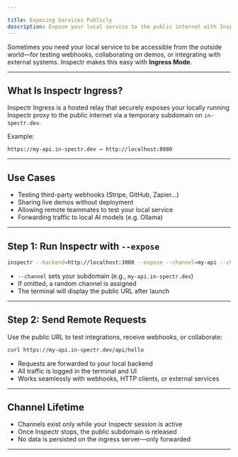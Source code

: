 ```yaml
---

title: Exposing Services Publicly
description: Expose your local service to the public internet with Inspectr Ingress.
---
```



[//]: # (# Exposing Services Publicly with Inspectr Ingress)

Sometimes you need your local service to be accessible from the outside world—for testing webhooks, collaborating on demos, or integrating with external systems. Inspectr makes this easy with **Ingress Mode**.

---

## What Is Inspectr Ingress?

<FlowIngress client:only="react" />

Inspectr Ingress is a hosted relay that securely exposes your locally running Inspectr proxy to the public internet via a temporary subdomain on `in-spectr.dev`.

Example:

```
https://my-api.in-spectr.dev → http://localhost:8080
```

---

## Use Cases

* Testing third-party webhooks (Stripe, GitHub, Zapier...)
* Sharing live demos without deployment
* Allowing remote teammates to test your local service
* Forwarding traffic to local AI models (e.g. Ollama)

---

## Step 1: Run Inspectr with `--expose`

```bash
inspectr --backend=http://localhost:3000 --expose --channel=my-api --channel-code=secret123
```

* `--channel` sets your subdomain (e.g., `my-api.in-spectr.dev`)
* If omitted, a random channel is assigned
* The terminal will display the public URL after launch

---

## Step 2: Send Remote Requests

Use the public URL to test integrations, receive webhooks, or collaborate:

```bash
curl https://my-api.in-spectr.dev/api/hello
```

* Requests are forwarded to your local backend
* All traffic is logged in the terminal and UI
* Works seamlessly with webhooks, HTTP clients, or external services

---

## Channel Lifetime

* Channels exist only while your Inspectr session is active
* Once Inspectr stops, the public subdomain is released
* No data is persisted on the ingress server—only forwarded

---

[//]: # (## Best Practices)
[//]: # ()
[//]: # (* Use `--channel-code` to secure sensitive testing endpoints)
[//]: # (* Combine with `--catch` or `--mock-backend` if no backend exists)
[//]: # ()
[//]: # (---)
[//]: # ()
[//]: # (## 📚 Related Docs)
[//]: # ()
[//]: # (* [Securing Exposure →]&#40;/exposing/securing-exposure&#41;)
[//]: # (* [Webhook Debugging →]&#40;/guides/webhook-debugging&#41;)
[//]: # (* [Ollama Exposure Guide →]&#40;/use-cases/ollama&#41;)
